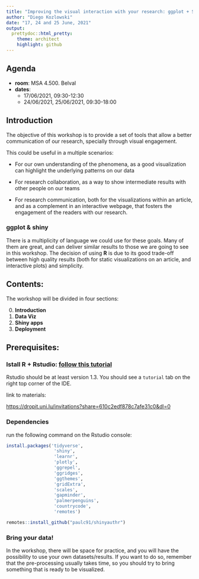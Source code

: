 ```yaml
---
title: "Improving the visual interaction with your research: ggplot + Shiny"
author: "Diego Kozlowski"
date: "17, 24 and 25 June, 2021"
output:
  prettydoc::html_pretty:
    theme: architect
    highlight: github
---
```


## Agenda

- __room__: MSA 4.500. Belval
- __dates__: 
  - 17/06/2021, 09:30-12:30 
  - 24/06/2021, 25/06/2021, 09:30-18:00

## Introduction

The objective of this workshop is to provide a set of tools that allow a better communication of our research, specially through visual engagement.

This could be useful in a multiple scenarios:

-   For our own understanding of the phenomena, as a good visualization can highlight the underlying patterns on our data

-   For research collaboration, as a way to show intermediate results with other people on our teams

-   For research communication, both for the visualizations within an article, and as a complement in an interactive webpage, that fosters the engagement of the readers with our research.

### ggplot & shiny

There is a multiplicity of language we could use for these goals. Many of them are great, and can deliver similar results to those we are going to see in this workshop. The decision of using **R** is due to its good trade-off between high quality results (both for static visualizations on an article, and interactive plots) and simplicity.

## Contents:

The workshop will be divided in four sections:

0.  **Introduction**
1.  **Data Viz**
2.  **Shiny apps**
3.  **Deployment**

## Prerequisites:

### Istall R + Rstudio: [follow this tutorial](https://learnr-examples.shinyapps.io/ex-setup-r/)

Rstudio should be at least version 1.3. You should see a `tutorial` tab on the right top corner of the IDE.

link to materials:


[https://dropit.uni.lu/invitations?share=610c2edf878c7afe31c0&dl=0](https://dropit.uni.lu/invitations?share=610c2edf878c7afe31c0&dl=0)


### Dependencies

run the following command on the Rstudio console:

```r
install.packages('tidyverse',
                  'shiny',
                  'learnr',
                  'plotly',
                  'ggrepel',
                  'ggridges',
                  'ggthemes',
                  'gridExtra',
                  'scales',
                  'gapminder',
                  'palmerpenguins',
                  'countrycode', 
                  'remotes')

remotes::install_github("paulc91/shinyauthr")
```

### Bring your data!

In the workshop, there will be space for practice, and you will have the possibility to use your own datasets/results. If you want to do so, remember that the pre-processing usually takes time, so you should try to bring something that is ready to be visualized.
